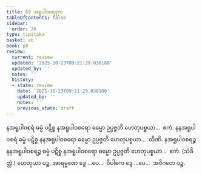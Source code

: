 ```yaml
---
title: 69 အရူပါဝစရဒုက
tableOfContents: false
sidebar:
  order: 70
type: tipitaka
basket: ab
book: p8
review:
  current: review
  updated: '2025-10-23T09:21:29.038180'
  updated_by: ''
  notes: ''
  history:
  - state: review
    date: '2025-10-23T09:21:29.038180'
    updated_by: ''
    notes: ''
    previous_state: draft
---
```



<ReviewStatus review={frontmatter.review} showDetails={true} />

<HypothesisAnnotation frontmatter={frontmatter} />

<DynamicBreadcrumb />

<Division number="88" book="p8" e="ch" v="40" p="102">

<Paragraph number="290" book="p8">
နအရူပါဝစရံ ဓမ္မံ ပဋိစ္စ နအရူပါဝစရော ဓမ္မော ဥပ္ပဇ္ဇတိ ဟေတုပစ္စယာ…  ဧကံ.
</Paragraph>

<Paragraph number="291" book="p8">
နနအရူပါဝစရံ ဓမ္မံ ပဋိစ္စ နနအရူပါဝစရော ဓမ္မော ဥပ္ပဇ္ဇတိ ဟေတုပစ္စယာ…  တီဏိ.
</Paragraph>

<Paragraph number="292" book="p8">
နအရူပါဝစရဉ္စ နနအရူပါဝစရဉ္စ ဓမ္မံ ပဋိစ္စ နအရူပါဝစရော ဓမ္မော ဥပ္ပဇ္ဇတိ ဟေတုပစ္စယာ…  ဧကံ. (သံခိတ္တံ.)
</Paragraph>

<Paragraph number="293" book="p8">
ဟေတုယာ ပဉ္စ, အာရမ္မဏေ ဒွေ …ပေ…  ဝိပါကေ ဒွေ …ပေ…  အဝိဂတေ ပဉ္စ.
</Paragraph>
</Division>